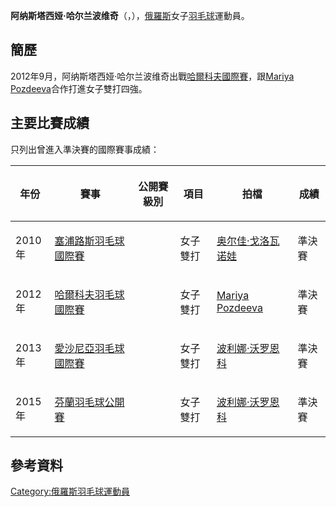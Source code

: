 {{noteTA|G1=Badminton}}
{{Infobox 羽球選手
| playername              = 阿纳斯塔西娅·哈尔兰波维奇<br/>{{lang|ru|Анастасия Харлампович}}<br/><small>({{lang|en|Anastasia Kharlampovich}})</small>
| image                   = 
| size                    = 
| caption                 = 
| birth_name              = 
| date_of_birth           = {{birth_date_and_age|1991|11|14}}
| place_of_birth          = 
| height                  = 
| weight                  = 
| event                   = 女子單打、女子雙打、混合雙打
| country                 = {{RUS}}
| years_started           = 
| handedness              = 
| coach                   = 
| highest_ranking         = 第123位（女雙-[[波利娜·沃罗恩科|沃罗恩科]]）
| date_of_highest_ranking = 2013年10月3日<ref name="ranking">[http://bwfcontent.tournamentsoftware.com/ranking/player.aspx?id=5670&player=108228 BWF World Ranking - Ranking of Anastasia KHARLAMPOVICH (25776)]{{en}}</ref>
| current_ranking         = 沒有排名
| date_of_current_ranking = 
| played                  = 16勝–45負（女單）<br/>16勝–36負（女雙）<br/>9勝–19負（混雙）
| titles                  = 
| bwf_profile             = C8CE0095-78EB-4080-ABB4-1A7CC9A22C4E
| bwf_id                  = 25776
| updated                 = 2016年9月7日
}}
{{MedalTableTop}}
{{MedalSport | 女子[[羽毛球|羽毛球]]}}
{{MedalCountry | {{RUS}}}}
{{MedalBottom}}
'''阿纳斯塔西娅·哈尔兰波维奇'''（{{lang-ru|'''Анастасия Харлампович'''}}，{{bd|1991年|11月14日}}），[[俄羅斯|俄羅斯]]女子[[羽毛球|羽毛球]]運動員。

==簡歷==
2012年9月，阿纳斯塔西娅·哈尔兰波维奇出戰[[2012年哈爾科夫羽毛球國際賽|哈爾科夫國際賽]]，跟[[Mariya_Pozdeeva|Mariya Pozdeeva]]合作打進女子雙打四強。

==主要比賽成績==
只列出曾進入準決賽的國際賽事成績：
{| class=wikitable style="text-align:center; font-size:small;" 
!width="50"|年份
!width="180"|賽事
!width="80"|公開賽級別
!width="60"|項目
!width="140"|拍檔
!width="50"|成績
|-
!rowspan="1"|2010年
|[[2010年塞浦路斯羽毛球國際賽|塞浦路斯羽毛球國際賽]]
|{{BWFIS}}
|女子雙打
|[[奥尔佳·戈洛瓦诺娃|奥尔佳·戈洛瓦诺娃]]
|bgcolor="#b8860b"|準決賽
|-
!rowspan="1"|2012年
|[[2012年哈爾科夫羽毛球國際賽|哈爾科夫羽毛球國際賽]]
|{{BWFIC}}
|女子雙打
|[[Mariya_Pozdeeva|Mariya Pozdeeva]]
|bgcolor="#b8860b"|準決賽
|-
!rowspan="1"|2013年
|[[2013年愛沙尼亞羽毛球國際賽|愛沙尼亞羽毛球國際賽]]
|{{BWFIS}}
|女子雙打
|[[波利娜·沃罗恩科|波利娜·沃罗恩科]]
|bgcolor="#b8860b"|準決賽
|-
!rowspan="1"|2015年
|[[2015年芬蘭羽毛球公開賽|芬蘭羽毛球公開賽]]
|{{BWFIC}}
|女子雙打
|[[波利娜·沃罗恩科|波利娜·沃罗恩科]]
|bgcolor="#b8860b"|準決賽
|}
{{BWF賽事級別索引}}

== 參考資料 ==
{{Reflist}}

{{DEFAULTSORT:Kharlampovich, Anastasia}}
[[Category:俄羅斯羽毛球運動員|Category:俄羅斯羽毛球運動員]]